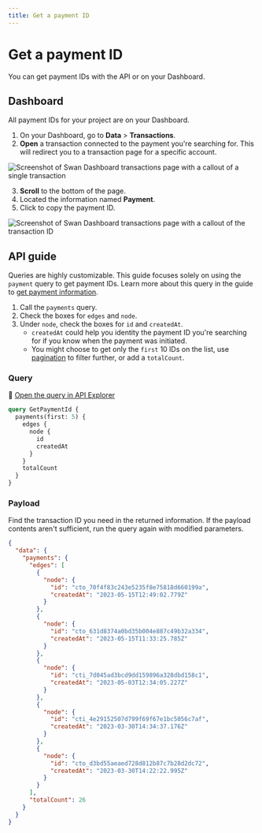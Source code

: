 ```yaml
---
title: Get a payment ID
---
```


# Get a payment ID

You can get payment IDs with the API or on your Dashboard.

## Dashboard

All payment IDs for your project are on your Dashboard.

1. On your Dashboard, go to **Data** > **Transactions**.
1. **Open** a transaction connected to the payment you're searching for.
This will redirect you to a transaction page for a specific account.

![Screenshot of Swan Dashboard transactions page with a callout of a single transaction](../../../images/topics/payments/get-payment-id-1.png)

3. **Scroll** to the bottom of the page.
1. Located the information named **Payment**.
1. Click to copy the payment ID.

![Screenshot of Swan Dashboard transactions page with a callout of the transaction ID](../../../images/topics/payments/get-payment-id-2.png)

## API guide

Queries are highly customizable.
This guide focuses solely on using the `payment` query to get payment IDs. 
Learn more about this query in the guide to [get payment information](./guide-get-payment-info.mdx).

1. Call the `payments` query.
1. Check the boxes for `edges` and `node`.
1. Under `node`, check the boxes for `id` and `createdAt`.
    * `createdAt` could help you identity the payment ID you're searching for if you know when the payment was initiated.
    * You might choose to get only the `first` 10 IDs on the list, use [pagination](../../../developers/using-api/pagination.mdx) to filter further, or add a `totalCount`.

### Query

🔎 [Open the query in API Explorer](https://explorer.swan.io?query=cXVlcnkgR2V0UGF5bWVudElkIHsKICBwYXltZW50cyhmaXJzdDogMTApIHsKICAgIGVkZ2VzIHsKICAgICAgbm9kZSB7CiAgICAgICAgaWQKICAgICAgICBjcmVhdGVkQXQKICAgICAgfQogICAgfQogICAgdG90YWxDb3VudAogIH0KfQo%3D&tab=api)

```graphql {2,5-6,9} showLineNumbers
query GetPaymentId {
  payments(first: 5) {
    edges {
      node {
        id
        createdAt
      }
    }
    totalCount
  }
}
```
### Payload

Find the transaction ID you need in the returned information.
If the payload contents aren't sufficient, run the query again with modified parameters.

```json {7-8,13-14,19-20,25-26,31-32,36} showLineNumbers
{
  "data": {
    "payments": {
      "edges": [
        {
          "node": {
            "id": "cto_70f4f83c243e5235f8e75818d660199a",
            "createdAt": "2023-05-15T12:49:02.779Z"
          }
        },
        {
          "node": {
            "id": "cto_631d8374a0bd35b004e887c49b32a334",
            "createdAt": "2023-05-15T11:33:25.785Z"
          }
        },
        {
          "node": {
            "id": "cti_7d045ad3bcd9dd159896a328dbd158c1",
            "createdAt": "2023-05-03T12:34:05.227Z"
          }
        },
        {
          "node": {
            "id": "cti_4e29152507d799f69f67e1bc5056c7af",
            "createdAt": "2023-03-30T14:34:37.176Z"
          }
        },
        {
          "node": {
            "id": "cto_d3bd55aeaed728d812b87c7b28d2dc72",
            "createdAt": "2023-03-30T14:22:22.995Z"
          }
        }
      ],
      "totalCount": 26
    }
  }
}
```